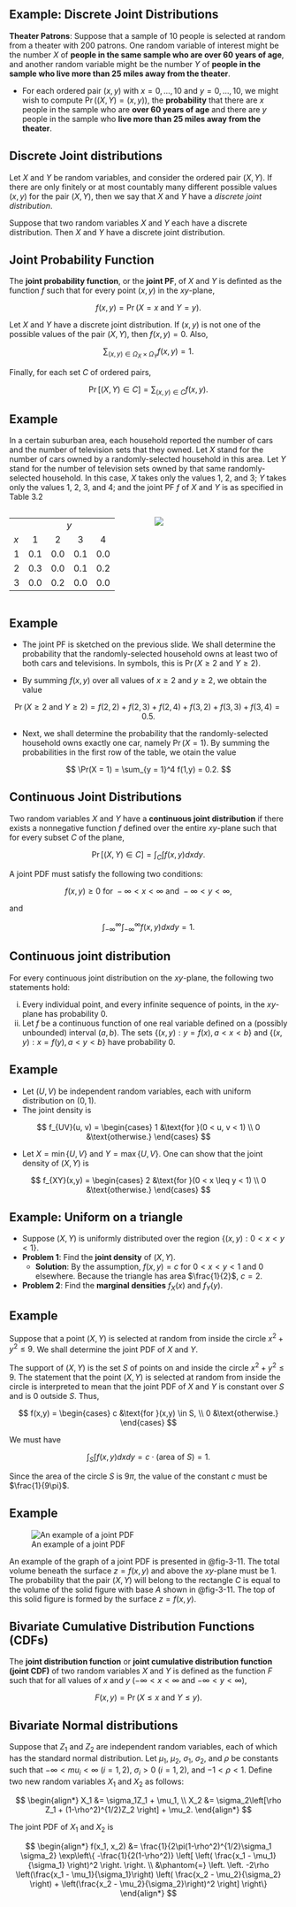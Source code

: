 
## Example: Discrete Joint Distributions

**Theater Patrons**: Suppose that a sample of 10 people is selected at random from a theater with 200 patrons. One random variable of interest might be the number $X$ of **people in the same sample who are over 60 years of age**, and another random variable might be the number $Y$ of **people in the sample who live more than 25 miles away from the theater**.

* For each ordered pair $(x,y)$ with $x = 0, \ldots, 10$ and $y = 0, \ldots, 10$, we might wish to compute $\Pr((X,Y) = (x,y))$, the **probability** that there are $x$ people in the sample who are **over 60 years of age** and there are $y$ people in the sample who **live more than 25 miles away from the theater**.

## Discrete Joint distributions

::: {.callout-tip icon=false title="Definition: Discrete Joint Distribution (DeGroot and Schervish)"}

Let $X$ and $Y$ be random variables, and consider the ordered pair $(X,Y)$. If there are only finitely or at most countably many different possible values $(x,y)$ for the pair $(X,Y)$, then we say that $X$ and $Y$ have a *discrete joint distribution*.

:::

::: {.callout-tip icon=false title="Theorem 3.4.1 (DeGroot and Schervish)"}

Suppose that two random variables $X$ and $Y$ each have a discrete distribution. Then $X$ and $Y$ have a discrete joint distribution.

:::

## Joint Probability Function

::: {.callout-tip icon=false title="Definition: Joint Probability Function PF (DeGroot and Schervish)"}

The **joint probability function**, or the **joint PF**, of $X$ and $Y$ is definted as the function $f$ such that for every point $(x,y)$ in the $xy$-plane,

$$
f(x,y) = \Pr(X = x\text{ and }Y = y).
$$

:::

::: {.callout-tip icon=false title="Theorem 3.4.2 (DeGroot and Schervish)"}

Let $X$ and $Y$ have a discrete joint distribution. If $(x,y)$ is not one of the possible values of the pair $(X,Y)$, then $f(x,y) = 0$. Also,

$$
\sum_{(x,y) \in \Omega_X \times \Omega_Y}f(x,y) = 1.
$$

Finally, for each set $C$ of ordered pairs,

$$
\Pr\left[(X,Y) \in C\right] = \sum_{(x,y) \in C}f(x,y).
$$

:::

## Example

::: {.callout-tip icon=false title="Example: Specifying a Discrete Joint Distribution by a Table of Probabilities (DeGroot and Schervish)"}

In a certain suburban area, each household reported the number of cars and the number of television sets that they owned. Let $X$ stand for the number of cars owned by a randomly-selected household in this area. Let $Y$ stand for the number of television sets owned by that same randomly-selected household. In this case, $X$ takes only the values $1$, $2$, and $3$; $Y$ takes only the values $1$, $2$, $3$, and $4$; and the joint PF $f$ of $X$ and $Y$ is as specified in Table 3.2

::: columns
::: {.column width="50%"}

<table style="table-layout: fixed; width: 100% !important;">
<tr>
    <td></td>
    <td colspan="4" align="center">$y$</td>
</tr>
<tr>
    <td> $x$ </td>
    <td align="center">1</td>
    <td align="center">2</td>
    <td align="center">3</td>
    <td align="center">4</td>
</tr>
<tr>
    <td>1</td>
    <td>0.1</td>
    <td>0.0</td>
    <td>0.1</td>
    <td>0.0</td>
</tr>
<tr>
    <td>2</td>
    <td>0.3</td>
    <td>0.0</td>
    <td>0.1</td>
    <td>0.2</td>
</tr>
<tr>
    <td>3</td>
    <td>0.0</td>
    <td>0.2</td>
    <td>0.0</td>
    <td>0.0</td>
</tr>
</table>

:::
::: {.column width="50%"}

![](images/joint_pf_diagram.png)

:::
:::

:::

## Example

* The joint PF is sketched on the previous slide. We shall determine the probability that the randomly-selected household owns at least two of both cars and televisions. In symbols, this is $\Pr(X \geq 2\text{ and }Y \geq 2)$.

* By summing $f(x,y)$ over all values of $x \geq 2$ and $y \geq 2$, we obtain the value

$$
\Pr(X \geq 2\text{ and }Y \geq 2) = f(2,2) + f(2,3) + f(2,4) + f(3,2) + f(3,3) + f(3,4) = 0.5.
$$

* Next, we shall determine the probability that the randomly-selected household owns exactly one car, namely $\Pr(X = 1)$. By summing the probabilities in the first row of the table, we otain the value

$$
\Pr(X = 1) = \sum_{y = 1}^4 f(1,y) = 0.2.
$$

## Continuous Joint Distributions

::: {.callout-tip icon=false title="Definition: Continuous Joint Distribution (DeGroot and Schervish)"}

Two random variables $X$ and $Y$ have a **continuous joint distribution** if there exists a nonnegative function $f$ defined over the entire $xy$-plane such that for every subset $C$ of the plane,

$$
\Pr\left[(X,Y) \in C\right] = \int_C\int f(x,y)dxdy.
$$

:::

::: {.callout-tip icon=false title="Theorem 3.4.3 (DeGroot and Schervish)"}

A joint PDF must satisfy the following two conditions:

$$
f(x,y) \geq 0\text{ for }-\infty < x < \infty\text{ and }-\infty < y < \infty,
$$

and

$$
\int_{-\infty}^{\infty}\int_{-\infty}^{\infty}f(x,y)dxdy = 1.
$$

:::

## Continuous joint distribution

::: {.callout-tip icon=false title="Theorem 3.4.4 (DeGroot and Schervish)"}

For every continuous joint distribution on the $xy$-plane, the following two statements hold:

i. Every individual point, and every infinite sequence of points, in the $xy$-plane has probability $0$.
ii. Let $f$ be a continuous function of one real variable defined on a (possibly unbounded) interval $(a,b)$. The sets $\{(x,y) : y = f(x), a < x < b\}$ and $\{(x,y) : x = f(y), a < y < b\}$ have probability $0$.

:::

## Example

* Let $(U,V)$ be independent random variables, each with uniform distribution on $(0,1)$.
* The joint density is

$$
f_{UV}(u, v) = \begin{cases}
1 &\text{for }(0 < u, v < 1) \\
0 &\text{otherwise.}
\end{cases}
$$

* Let $X = \min\{U,V\}$ and $Y = \max\{U,V\}$. One can show that the joint density of $(X,Y)$ is

$$
f_{XY}(x,y) = \begin{cases}
2 &\text{for }(0 < x \leq y < 1) \\
0 &\text{otherwise.}
\end{cases}
$$

## Example: Uniform on a triangle

* Suppose $(X,Y)$ is uniformly distributed over the region $\{(x,y) : 0 < x < y < 1\}$.
* **Problem 1**: Find the **joint density** of $(X,Y)$.
    * **Solution**: By the assumption, $f(x,y) = c$ for $0 < x < y < 1$ and $0$ elsewhere. Because the triangle has area $\frac{1}{2}$, $c = 2$.
* **Problem 2**: Find the **marginal densities** $f_X(x)$ and $f_Y(y)$.

## Example

::: {.callout-tip icon=false title="Example: Determining a Joint PDF by Geometric Methods (DeGroot and Schervish)"}

Suppose that a point $(X,Y)$ is selected at random from inside the circle $x^2 + y^2 \leq 9$. We shall determine the joint PDF of $X$ and $Y$.

The support of $(X,Y)$ is the set $S$ of points on and inside the circle $x^2 + y^2 \leq 9$. The statement that the point $(X,Y)$ is selected at random from inside the circle is interpreted to mean that the joint PDF of $X$ and $Y$ is constant over $S$ and is $0$ outside $S$. Thus,

$$
f(x,y) = \begin{cases}
c &\text{for }(x,y) \in S, \\
0 &\text{otherwise.}
\end{cases}
$$

We must have

$$
\int_S\int f(x,y)dxdy = c \cdot \text{(area of }S\text{)} = 1.
$$

Since the area of the circle $S$ is $9\pi$, the value of the constant $c$ must be $\frac{1}{9\pi}$.

:::

## Example

![An example of a joint PDF](images/ds-fig-3-11.png){#fig-3-11}

An example of the graph of a joint PDF is presented in @fig-3-11. The total volume beneath the surface $z = f(x,y)$ and above the $xy$-plane must be $1$. The probability that the pair $(X,Y)$ will belong to the rectangle $C$ is equal to the volume of the solid figure with base $A$ shown in @fig-3-11. The top of this solid figure is formed by the surface $z = f(x,y)$.

## Bivariate Cumulative Distribution Functions (CDFs)

::: {.callout-tip icon=false title="Definition 34.6: Joint Distribution Function/CDF (DeGroot and Schervish)"}

The **joint distribution function** or **joint cumulative distribution function (joint CDF)** of two random variables $X$ and $Y$ is defined as the function $F$ such that for all values of $x$ and $y$ ($-\infty < x < \infty$ and $-\infty < y < \infty$),

$$
F(x,y) = \Pr(X \leq x\text{ and }Y \leq y).
$$

:::

## Bivariate Normal distributions

::: {.callout-tip icon=false title="Theorem 5.10.1 (DeGroot and Schervish)"}

Suppose that $Z_1$ and $Z_2$ are independent random variables, each of which has the standard normal distribution. Let $\mu_1$, $\mu_2$, $\sigma_1$, $\sigma_2$, and $\rho$ be constants such that $-\infty < mu_i < \infty$ ($i = 1, 2$), $\sigma_i > 0$ ($i = 1,2$), and $-1 < \rho < 1$. Define two new random variables $X_1$ and $X_2$ as follows:

$$
\begin{align*}
X_1 &= \sigma_1Z_1 + \mu_1, \\
X_2 &= \sigma_2\left[\rho Z_1 + (1-\rho^2)^{1/2}Z_2 \right] + \mu_2.
\end{align*}
$$

The joint PDF of $X_1$ and $X_2$ is

$$
\begin{align*}
f(x_1, x_2) &= \frac{1}{2\pi(1-\rho^2)^{1/2}\sigma_1 \sigma_2} \exp\left\{ -\frac{1}{2(1-\rho^2)} \left[ \left( \frac{x_1 - \mu_1}{\sigma_1} \right)^2 \right. \right. \\
&\phantom{=} \left. \left. -2\rho \left(\frac{x_1 - \mu_1}{\sigma_1}\right) \left( \frac{x_2 - \mu_2}{\sigma_2} \right) + \left(\frac{x_2 - \mu_2}{\sigma_2}\right)^2 \right] \right\}
\end{align*}
$$

:::